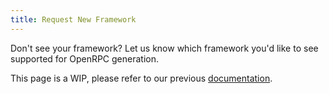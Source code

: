 ```yaml
---
title: Request New Framework
---
```


Don't see your framework? Let us know which framework you'd like to see supported for OpenRPC generation.

<Warning>This page is a WIP, please refer to our previous [documentation](https://buildwithfern.com/learn/api-definition/introduction/what-is-an-api-definition).</Warning> 